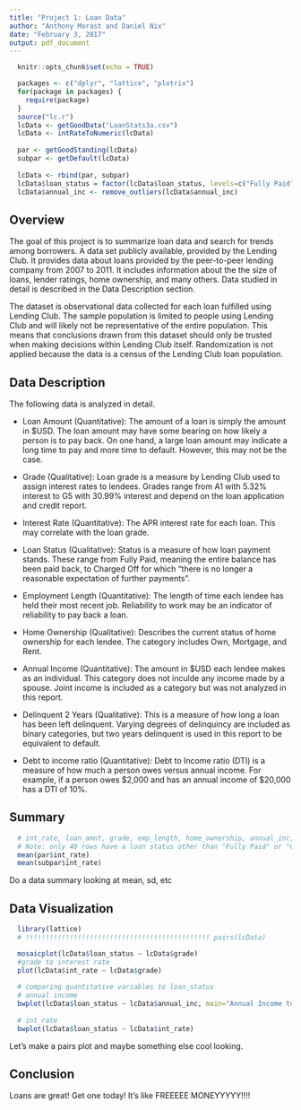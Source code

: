 ```yaml
---
title: "Project 1: Loan Data"
author: "Anthony Morast and Daniel Nix"
date: "February 3, 2017"
output: pdf_document
---
```


```r
  knitr::opts_chunk$set(echo = TRUE)

  packages <- c("dplyr", "lattice", "plotrix")
  for(package in packages) {
    require(package)
  }
  source("lc.r")
  lcData <- getGoodData("LoanStats3a.csv")
  lcData <- intRateToNumeric(lcData)
  
  par <- getGoodStanding(lcData)
  subpar <- getDefault(lcData)
  
  lcData <- rbind(par, subpar)
  lcData$loan_status = factor(lcData$loan_status, levels=c("Fully Paid", "Charged Off"))
  lcData$annual_inc <- remove_outliers(lcData$annual_inc)
```

## Overview

The goal of this project is to summarize loan data and search for trends among borrowers. 
A data set publicly available, provided by the Lending Club.
It provides data about loans provided by the peer-to-peer lending company from 2007 to 2011.
It includes information about the the size of loans, lender ratings, home ownership, and many others. 
Data studied in detail is described in the Data Description section.

The dataset is observational data collected for each loan fulfilled using Lending Club. 
The sample population is limited to people using Lending Club and will likely not be representative of the entire population.
This means that conclusions drawn from this dataset should only be trusted when making decisions within Lending Club itself.
Randomization is not applied because the data is a census of the Lending Club loan population.



## Data Description
The following data is analyzed in detail.

+ Loan Amount (Quantitative): The amount of a loan is simply the amount in $USD. The loan amount may have some bearing on how likely a person is to pay back. On one hand, a large loan amount may indicate a long time to pay and more time to default. However, this may not be the case.  

+ Grade (Qualitative): Loan grade is a measure by Lending Club used to assign interest rates to lendees. Grades range from A1 with 5.32% interest to G5 with 30.99% interest and depend on the loan application and credit report.

+ Interest Rate (Quantitative): The APR interest rate for each loan. This may correlate with the loan grade.

+ Loan Status (Qualitative): Status is a measure of how loan payment stands. These range from Fully Paid, meaning the entire balance has been paid back, to Charged Off for which "there is no longer a reasonable expectation of further payments". 

+ Employment Length (Quantitative): The length of time each lendee has held their most recent job. Reliability to work may be an indicator of reliability to pay back a loan.

+ Home Ownership (Qualitative): Describes the current status of home ownership for each lendee. The category includes Own, Mortgage, and Rent. 

+ Annual Income (Quantitative): The amount in $USD each lendee makes as an individual. This category does not inculde any income made by a spouse. Joint income is included as a category but was not analyzed in this report.

+ Delinquent 2 Years (Qualitative): This is a measure of how long a loan has been left delinquent. Varying degrees of delinquincy are included as binary categories, but two years delinquent is used in this report to be equivalent to default.

+ Debt to income ratio (Quantitative): Debt to Income ratio (DTI) is a measure of how much a person owes versus annual income. For example, if a person owes $2,000 and has an annual income of $20,000 has a DTI of 10%.

## Summary
```r
  # int_rate, loan_amnt, grade, emp_length, home_ownership, annual_inc, delinq_2yrs, dti
  # Note: only 40 rows have a loan status other than "Fully Paid" or "Charged Off" in this dataset
  mean(par$int_rate) 
  mean(subpar$int_rate)
```
Do a data summary looking at mean, sd, etc

## Data Visualization
```r
  library(lattice)
  # !!!!!!!!!!!!!!!!!!!!!!!!!!!!!!!!!!!!!!!!!!!!!! pairs(lcData)

  mosaicplot(lcData$loan_status ~ lcData$grade)
  #grade to interest rate 
  plot(lcData$int_rate ~ lcData$grade)
  
  # comparing quantitative variables to loan_status
  # annual income
  bwplot(lcData$loan_status ~ lcData$annual_inc, main="Annual Income to Loan Status", xlab="Annual Income", ylab="Loan Status") 
  
  # int_rate
  bwplot(lcData$loan_status ~ lcData$int_rate)
```
Let's make a pairs plot and maybe something else cool looking.


## Conclusion
Loans are great! Get one today! It's like FREEEEE MONEYYYYY!!!!
